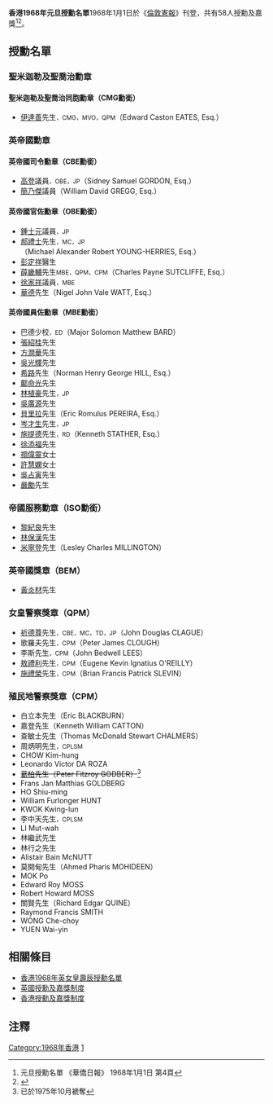 '''香港1968年元旦授勳名單'''1968年1月1日於《[[倫敦憲報|倫敦憲報]]》刊登，共有58人授勳及嘉獎<ref>元旦授勳名單 《華僑日報》 1968年1月1日 第4頁</ref><ref>{{Cite web |url=https://www.thegazette.co.uk/London/issue/44484/supplement/1 |title=《倫敦憲報》 1967年12月29日 第44484期 |accessdate=2014年8月4日 |archive-date=2014年8月14日 |archive-url=https://web.archive.org/web/20140814034131/https://www.thegazette.co.uk/London/issue/44484/supplement/1 |dead-url=no }}</ref>。

==授勳名單==
===聖米迦勒及聖喬治勳章===
====聖米迦勒及聖喬治同胞勳章（CMG勳銜）====
*[[伊達善|伊達善]]先生<span style="font-size:smaller;">，CMG，MVO，QPM</span>（Edward Caston EATES, Esq.）

===英帝國勳章===
====英帝國司令勳章（CBE勳銜）====
*[[高登_(企業家)|高登]]議員<span style="font-size:smaller;">，OBE，JP</span>（Sidney Samuel GORDON, Esq.）
*[[簡乃傑|簡乃傑]]議員（William David GREGG, Esq.）

====英帝國官佐勳章（OBE勳銜）====
*[[鍾士元|鍾士元]]議員<span style="font-size:smaller;">，JP</span>
*[[郝禮士|郝禮士]]先生<span style="font-size:smaller;">，MC，JP</span>（Michael Alexander Robert YOUNG-HERRIES, Esq.）
*[[彭定祥|彭定祥]]醫生
*[[薛畿輔|薛畿輔]]先生<span style="font-size:smaller;">MBE，QPM，CPM</span>（Charles Payne SUTCLIFFE, Esq.）
*[[徐家祥|徐家祥]]議員<span style="font-size:smaller;">，MBE</span>
*[[華德|華德]]先生（Nigel John Vale WATT, Esq.）

====英帝國員佐勳章（MBE勳銜）====
*巴德少校<span style="font-size:smaller;">，ED</span>（Major Solomon Matthew BARD）
*[[張紹桂|張紹桂]]先生
*[[方潤華|方潤華]]先生
*[[吳光輝|吳光輝]]先生
*[[希路|希路]]先生（Norman Henry George HILL, Esq.）
*[[鄺命光|鄺命光]]先生
*[[林植豪|林植豪]]先生<span style="font-size:smaller;">，JP</span>
*[[吳廣源|吳廣源]]先生
*[[貝里拉|貝里拉]]先生（Eric Romulus PEREIRA, Esq.）
*[[岑才生|岑才生]]先生<span style="font-size:smaller;">，JP</span>
*[[施提德|施提德]]先生<span style="font-size:smaller;">，RD</span>（Kenneth STATHER, Esq.）
*[[徐添福|徐添福]]先生
*[[禤偉靈|禤偉靈]]女士
*[[許慧嫻|許慧嫻]]女士
*[[吳占寅|吳占寅]]先生
*[[嚴勵|嚴勵]]先生

===帝國服務勳章（ISO勳銜）===
*[[黎紀良|黎紀良]]先生
*[[林保漢|林保漢]]先生
*[[米寧登|米寧登]]先生（Lesley Charles MILLINGTON）

===英帝國獎章（BEM）===
*[[黃炎材|黃炎材]]先生

===女皇警察獎章（QPM）===
*[[祈德尊|祈德尊]]先生<span style="font-size:smaller;">，CBE，MC，TD，JP</span>（John Douglas CLAGUE）
*歌羅夫先生<span style="font-size:smaller;">，CPM</span>（Peter James CLOUGH）
*李斯先生<span style="font-size:smaller;">，CPM</span>（John Bedwell LEES）
*[[敖禮利|敖禮利]]先生<span style="font-size:smaller;">，CPM</span>（Eugene Kevin Ignatius O'REILLY）
*[[施禮榮|施禮榮]]先生<span style="font-size:smaller;">，CPM</span>（Brian Francis Patrick SLEVIN）
</div>

===殖民地警察獎章（CPM）===
*白立本先生（Eric BLACKBURN）
*嘉登先生（Kenneth William CATTON）
*查敏士先生（Thomas McDonald Stewart CHALMERS）
*周炳明先生<span style="font-size:smaller;">，CPLSM</span>
*CHOW Kim-hung
*Leonardo Victor DA ROZA
*<del>[[葛柏|葛柏]]先生（Peter Fitzroy GODBER）</del><ref>已於1975年10月褫奪</ref>
*Frans Jan Matthias GOLDBERG
*HO Shiu-ming
*William Furlonger HUNT
*KWOK Kwing-lun
*李中天先生<span style="font-size:smaller;">，CPLSM</span>
*LI Mut-wah
*林繼武先生
*林行之先生
*Alistair Bain McNUTT
*莫開甸先生（Ahmed Pharis MOHIDEEN）
*MOK Po
*Edward Roy MOSS
*Robert Howard MOSS
*關賢先生（Richard Edgar QUINE）
*Raymond Francis SMITH
*WONG Che-choy
*YUEN Wai-yin

== 相關條目 ==
* [[香港1968年英女皇壽辰授勳名單|香港1968年英女皇壽辰授勳名單]]
* [[英國授勳及嘉獎制度|英國授勳及嘉獎制度]]
* [[香港授勳及嘉獎制度|香港授勳及嘉獎制度]]

==注釋==
{{reflist}}

[[Category:1968年香港|Category:1968年香港]]
[[Category:香港授勳及嘉獎名單|1]]